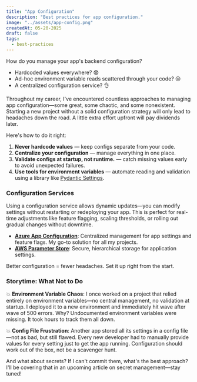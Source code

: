 ```yaml
---
title: "App Configuration"
description: "Best practices for app configuration."
image: "../assets/app-config.png"
createdAt: 05-20-2025
draft: false
tags:
  - best-practices
---
```


How do you manage your app's backend configuration?

- Hardcoded values everywhere? 😨
- Ad-hoc environment variable reads scattered through your code? 😑
- A centralized configuration service? 👌

Throughout my career, I've encountered countless approaches to managing app configuration—some great, some chaotic, and some nonexistent. Starting a new project without a solid configuration strategy will only lead to headaches down the road. A little extra effort upfront will pay dividends later.

Here's how to do it right:

1. **Never hardcode values** — keep configs separate from your code.
2. **Centralize your configuration** — manage everything in one place.
3. **Validate configs at startup, not runtime.** — catch missing values early to avoid unexpected failures.
4. **Use tools for environment variables** — automate reading and validation using a library like [Pydantic Settings](https://docs.pydantic.dev/latest/concepts/pydantic_settings/#dotenv-env-support).

### Configuration Services

Using a configuration service allows dynamic updates—you can modify settings without restarting or redeploying your app. This is perfect for real-time adjustments like feature flagging, scaling thresholds, or rolling out gradual changes without downtime.

- **[Azure App Configuration](https://learn.microsoft.com/en-us/azure/azure-app-configuration/overview)**: Centralized management for app settings and feature flags. My go-to solution for all my projects.
- **[AWS Parameter Store](https://docs.aws.amazon.com/systems-manager/latest/userguide/systems-manager-parameter-store.html)**: Secure, hierarchical storage for application settings.

Better configuration = fewer headaches. Set it up right from the start.

### Storytime: What Not to Do

💥 **Environment Variable Chaos**: I once worked on a project that relied entirely on environment variables—no central management, no validation at startup. I deployed it to a new environment and immediately hit wave after wave of 500 errors. Why? Undocumented environment variables were missing. It took hours to track them all down.

💥 **Config File Frustration**: Another app stored all its settings in a config file—not as bad, but still flawed. Every new developer had to manually provide values for every setting just to get the app running. Configuration should work out of the box, not be a scavenger hunt.

And what about secrets? If I can't commit them, what's the best approach? I'll be covering that in an upcoming article on secret management—stay tuned!
